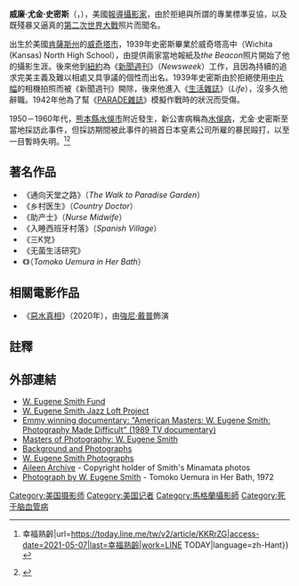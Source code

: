 {{Infobox person
|name          = W·尤金·史密斯<br/>W. Eugene Smith
|image         = File:Consuelo Kanaga (American, 1894-1978). W. Eugene Smith and Aileen, 1974.jpg
|caption       = 1974年，史密斯與他的妻子Aileen M. Smith
|image_size    = 
|alt           =
|birth_name    = William Eugene Smith
|birth_date    = {{Birth date|1918|12|30}}
|birth_place   = {{USA}}[[堪薩斯州|堪薩斯州]][[威奇托_(堪薩斯州)|威奇托]]
|death_date    = {{Death date and age|1978|10|15|1918|12|30}}
|death_place   = {{USA}}[[亞利桑那州|亞利桑那州]][[土桑_(亞利桑那州)|土桑]]
|occupation    = [[攝影記者|攝影記者]]
| spouse       = {{marriage|Aileen Smith|August 28, 1971}}
|years_active  = 1934年－1978年
|awards        = 
|box_width     = 
}}
'''威廉·尤金·史密斯'''（{{lang-en|'''William Eugene Smith'''}}，{{bd|1918年|12月30日|1978年|10月15日|catIdx=S}}），美國[[攝影記者|報導攝影家]]，由於拒絕與所謂的專業標準妥協，以及既殘暴又逼真的[[第二次世界大戰|第二次世界大戰]]照片而聞名。

出生於美國[[堪薩斯州|肯薩斯州]]的[[威奇托_(堪薩斯州)|威奇塔市]]，1939年史密斯畢業於威奇塔高中（Wichita (Kansas) North High School），由提供兩家當地報紙''{{tsl|en|The Wichita Eagle|The Wichita Eagle}}''及''the Beacon''照片開始了他的攝影生涯。後來他到[[紐約|紐約]]為《[[新闻周刊|新聞週刊]]》（''Newsweek''）工作，且因為持續的追求完美主義及難以相處又具爭議的個性而出名。1939年史密斯由於拒絕使用[[中片幅|中片幅]]的相機拍照而被《新聞週刊》開除，後來他進入《[[生活_(雜誌)|生活雜誌]]》（''Life''），沒多久他辭職。1942年他為了幫《[[巡遊_(雜誌)|PARADE雜誌]]》模擬作戰時的狀況而受傷。

1950－1960年代，[[熊本縣|熊本縣]][[水俁市|水俁市]]附近發生，新公害病稱為[[水俁病|水俁病]]，尤金·史密斯至當地採訪此事件，但採訪期間被此事件的禍首日本窒素公司所雇的暴民毆打，以至一目暫時失明。<ref>{{Cite web|title=透視《惡水真相》／失智、失明兇手！環境公害從沒結束，讓這場抗爭成為人類最後戰役 {{!}} 幸福熟齡|url=https://today.line.me/tw/v2/article/KKRrZG|access-date=2021-05-07|last=幸福熟齡|work=LINE TODAY|language=zh-Hant}}</ref><ref>{{Cite book|title=浮與沉：攝影家尤金‧史密斯的傳奇人生|first=Sam|year=2019|isbn=9789579072434|last=Stephenson}}</ref>

==著名作品==
*《通向天堂之路》（''The Walk to Paradise Garden''）
*《乡村医生》（''Country Doctor''）
*《助产士》（''Nurse Midwife''）
*《入睡西班牙村落》（''Spanish Village''）
*《三K党》
*《无菌生活研究》
*《{{le|智子入浴|Tomoko and Mother in the Bath}}》（''Tomoko Uemura in Her Bath''）

== 相關電影作品 ==
* 《[[惡水真相|惡水真相]]》（2020年），由[[強尼·戴普|強尼·戴普]]飾演

==註釋==
<references/>

==外部連結==
*[http://www.smithfund.org W. Eugene Smith Fund] {{Wayback|url=http://www.smithfund.org/ |date=20200603152054 }}
*[https://web.archive.org/web/20070205063728/http://cds.aas.duke.edu/jazzloft/index.html W. Eugene Smith Jazz Loft Project]
*[http://www.imdb.com/title/tt0364110/ Emmy winning documentary: "American Masters: W. Eugene Smith: Photography Made Difficult" (1989 TV documentary)] {{Wayback|url=http://www.imdb.com/title/tt0364110/ |date=20050313151826 }}
*[http://www.masters-of-photography.com/S/smith/smith.html Masters of Photography: W. Eugene Smith] {{Wayback|url=http://www.masters-of-photography.com/S/smith/smith.html |date=20061205050005 }}
*[https://web.archive.org/web/20061118014219/http://www.photo-seminars.com/Fame/eugesmith.htm  Background and Photographs]
*[https://web.archive.org/web/20061022053659/http://www.leegallery.com/smith.html  W. Eugene Smith Photographs]
*[http://aileenarchive.or.jp/aileenarchive_en/index.html Aileen Archive] {{Wayback|url=http://aileenarchive.or.jp/aileenarchive_en/index.html |date=20100704092439 }} - Copyright holder of Smith's Minamata photos
*[http://www.masters-of-photography.com/S/smith/smith_minamata.html Photograph by W. Eugene Smith] {{Wayback|url=http://www.masters-of-photography.com/S/smith/smith_minamata.html |date=20061211083149 }} - Tomoko Uemura in Her Bath, 1972

{{Authority control}}

{{DEFAULTSORT:Smith, William Eugene}}
[[Category:美国摄影师|Category:美国摄影师]]
[[Category:美国记者|Category:美国记者]]
[[Category:馬格蘭攝影師|Category:馬格蘭攝影師]]
[[Category:死于脑血管病|Category:死于脑血管病]]